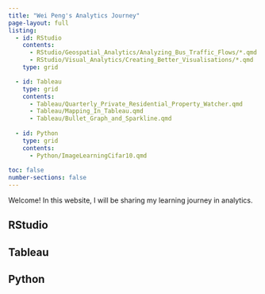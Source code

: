 ---
title: "Wei Peng's Analytics Journey"
page-layout: full
listing:
  - id: RStudio
    contents:
      - RStudio/Geospatial_Analytics/Analyzing_Bus_Traffic_Flows/*.qmd
      - RStudio/Visual_Analytics/Creating_Better_Visualisations/*.qmd
    type: grid

  - id: Tableau
    type: grid
    contents: 
      - Tableau/Quarterly_Private_Residential_Property_Watcher.qmd
      - Tableau/Mapping_In_Tableau.qmd
      - Tableau/Bullet_Graph_and_Sparkline.qmd
      
  - id: Python
    type: grid
    contents: 
      - Python/ImageLearningCifar10.qmd
      
toc: false
number-sections: false
---

Welcome! In this website, I will be sharing my learning journey in analytics.

## RStudio

::: {#RStudio}
:::

## Tableau

::: {#Tableau}
:::

## Python

::: {#Python}
:::
